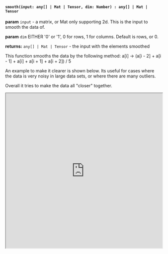 

#### `smooth(input: any[] | Mat | Tensor, dim: Number) : any[] | Mat | Tensor`

**param** `input` - a matrix, or Mat only supporting 2d. This is the input to smooth the data of. 

**param** `dim` EITHER '0' or '1', 0 for rows, 1 for columns. Default is rows, or 0.  

**returns:** `any[] | Mat | Tensor` - the input with the elements smoothed

This function smooths the data by the following method: a[i] -> (a[i - 2] + a[i - 1] + a[i] + a[i + 1] + a[i + 2]) / 5

An example to make it clearer is shown below. Its useful for cases where the data is very noisy in large data sets, or where there are many outliers. 

Overall it tries to make the data all "closer" together. 

<iframe src="https://hlab.app/s/docs/smooth_hbook"
    width="100%"
    height="500px">
</iframe>